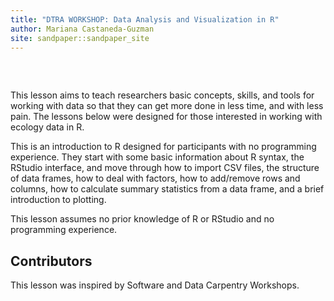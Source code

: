 ```yaml
---
title: "DTRA WORKSHOP: Data Analysis and Visualization in R"
author: Mariana Castaneda-Guzman
site: sandpaper::sandpaper_site
---
```


<p></p>

<div style="text-align: center; margin-top: 30px; margin-bottom: 30px;">

![](episodes/fig/Vertical_VT_Full_Color_RGB.jpg){alt=""}

</div>

<p></p>

This lesson aims to teach researchers basic concepts, skills,
and tools for working with data so that they can get more done in less
time, and with less pain. The lessons below were designed for those interested
in working with ecology data in R.

This is an introduction to R designed for participants with no programming
experience. They start with some basic information about R syntax, the RStudio 
interface, and move through how to import CSV files, the structure of data frames, 
how to deal with factors, how to add/remove rows and columns, how to calculate 
summary statistics from a data frame, and a brief introduction to plotting. 

This lesson assumes no prior knowledge of R or RStudio and no programming
experience.

## Contributors

This lesson was inspired by Software and Data Carpentry Workshops.


